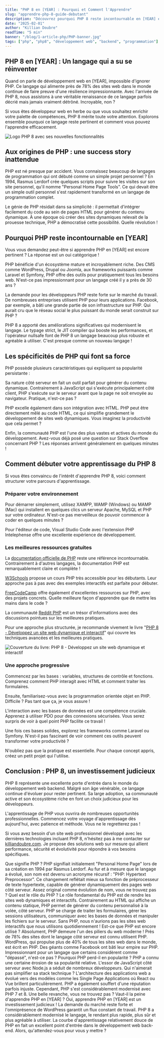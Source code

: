 ```yaml
---
title: "PHP 8 en [YEAR] : Pourquoi et Comment l'Apprendre"
slug: "apprendre-php-8-guide-debutant"
description: "Découvrez pourquoi PHP 8 reste incontournable en [YEAR] et comment débuter votre apprentissage. Histoire, évolution et ressources essentielles pour les développeurs web."
date: "2025-02-01"
author: "Killian Doubre"
readTime: "5 min"
banner: "/blog/1-article-php/PHP-banner.jpg"
tags: ["php", "php8", "développement web", "backend", "programmation"]
---
```


## PHP 8 en [YEAR] : Un langage qui a su se réinventer

Quand on parle de développement web en [YEAR], impossible d'ignorer PHP. Ce langage qui alimente près de 78% des sites web dans le monde continue de faire preuve d'une résilience impressionnante. Avec l'arrivée de PHP 8, nous assistons à une véritable renaissance de ce langage parfois décrié mais jamais vraiment détrôné. Incroyable, non ?

Si vous êtes développeur web en herbe ou que vous souhaitez enrichir votre palette de compétences, PHP 8 mérite toute votre attention. Explorons ensemble pourquoi ce langage reste pertinent et comment vous pouvez l'apprendre efficacement.

<Image src="/blog/1-article-php/php-83-logo.png" alt="Logo PHP 8 avec ses nouvelles fonctionnalités" caption="PHP 8 marque une évolution majeure pour ce langage créé il y a près de 30 ans." />

## Aux origines de PHP : une success story inattendue

PHP est né presque par accident. Vous connaissez beaucoup de langages de programmation qui ont débuté comme un simple projet personnel ? En 1994, Rasmus Lerdorf crée quelques scripts pour suivre les visites sur son site personnel, qu'il nomme "Personal Home Page Tools". Ce qui devait être un simple outil personnel s'est rapidement transformé en un langage de programmation complet.

Le génie de PHP résidait dans sa simplicité : il permettait d'intégrer facilement du code au sein de pages HTML pour générer du contenu dynamique. À une époque où créer des sites dynamiques relevait de la prouesse technique, PHP a démocratisé cette possibilité. Quelle révolution !

## Pourquoi PHP reste incontournable en [YEAR]

Vous vous demandez peut-être si apprendre PHP en [YEAR] est encore pertinent ? La réponse est un oui catégorique !

PHP bénéficie d'un écosystème mature et incroyablement riche. Des CMS comme WordPress, Drupal ou Joomla, aux frameworks puissants comme Laravel et Symfony, PHP offre des outils pour pratiquement tous les besoins web. N'est-ce pas impressionnant pour un langage créé il y a près de 30 ans ?

La demande pour les développeurs PHP reste forte sur le marché du travail. De nombreuses entreprises utilisent PHP pour leurs applications. Facebook, par exemple, a bâti une grande partie de son infrastructure sur PHP. Qui aurait cru que le réseau social le plus puissant du monde serait construit sur PHP ?

PHP 8 a apporté des améliorations significatives qui modernisent le langage. Le typage strict, le JIT compiler qui booste les performances, et l'opérateur nullsafe font de PHP 8 un langage beaucoup plus robuste et agréable à utiliser. C'est presque comme un nouveau langage !

## Les spécificités de PHP qui font sa force

PHP possède plusieurs caractéristiques qui expliquent sa popularité persistante :

Sa nature côté serveur en fait un outil parfait pour générer du contenu dynamique. Contrairement à JavaScript qui s'exécute principalement côté client, PHP s'exécute sur le serveur avant que la page ne soit envoyée au navigateur. Pratique, n'est-ce pas ?

PHP excelle également dans son intégration avec HTML. PHP peut être directement mêlé au code HTML, ce qui simplifie grandement le développement de sites web dynamiques. Vous imaginez la productivité que cela permet ?

Enfin, la communauté PHP est l'une des plus vastes et actives du monde du développement. Avez-vous déjà posé une question sur Stack Overflow concernant PHP ? Les réponses arrivent généralement en quelques minutes !

## Comment débuter votre apprentissage du PHP 8

Si vous êtes convaincu de l'intérêt d'apprendre PHP 8, voici comment structurer votre parcours d'apprentissage.

### Préparer votre environnement

Pour démarrer simplement, utilisez XAMPP, WAMP (Windows) ou MAMP (Mac) qui installent en quelques clics un serveur Apache, MySQL et PHP sur votre ordinateur. N'est-ce pas merveilleux de pouvoir commencer à coder en quelques minutes ?

Pour l'éditeur de code, Visual Studio Code avec l'extension PHP Intelephense offre une excellente expérience de développement.

### Les meilleures ressources gratuites

La [documentation officielle de PHP](https://www.php.net/docs.php) reste une référence incontournable. Contrairement à d'autres langages, la documentation PHP est remarquablement claire et complète !

[W3Schools](https://www.w3schools.com/php/) propose un cours PHP très accessible pour les débutants. Leur approche pas à pas avec des exemples interactifs est parfaite pour débuter.

[FreeCodeCamp](https://www.freecodecamp.org/) offre également d'excellentes ressources sur PHP, avec des projets concrets. Quelle meilleure façon d'apprendre que de mettre les mains dans le code ?

La communauté [Reddit PHP](https://www.reddit.com/r/PHP/) est un trésor d'informations avec des discussions pointues sur les meilleures pratiques.

Pour une approche plus structurée, je recommande vivement le livre "[PHP 8 - Développez un site web dynamique et interactif](https://amzn.to/4hWwsPO)" qui couvre les techniques avancées et les meilleures pratiques.

<Image url="https://amzn.to/4hWwsPO" src="/blog/1-article-php/php-8-developpez-un-site-web-dynamique-et-interactif-2e-edition-9782409041525_XL.png" alt="Couverture du livre: PHP 8 - Développez un site web dynamique et interactif" caption="Un excellent livre à lire pour apprendre le PHP 8 de A à Z !" />

### Une approche progressive

Commencez par les bases : variables, structures de contrôle et fonctions. Comprenez comment PHP interagit avec HTML et comment traiter les formulaires.

Ensuite, familiarisez-vous avec la programmation orientée objet en PHP. Difficile ? Pas tant que ça, je vous assure !

L'interaction avec les bases de données est une compétence cruciale. Apprenez à utiliser PDO pour des connexions sécurisées. Vous serez surpris de voir à quel point PHP facilite ce travail !

Une fois ces bases solides, explorez les frameworks comme Laravel ou Symfony. N'est-il pas fascinant de voir comment ces outils peuvent transformer votre productivité ?

N'oubliez pas que la pratique est essentielle. Pour chaque concept appris, créez un petit projet qui l'utilise.

## Conclusion : PHP 8, un investissement judicieux

PHP 8 représente une excellente porte d'entrée dans le monde du développement web backend. Malgré son âge vénérable, ce langage continue d'évoluer pour rester pertinent. Sa large adoption, sa communauté active et son écosystème riche en font un choix judicieux pour les développeurs.

L'apprentissage de PHP vous ouvrira de nombreuses opportunités professionnelles. Commencez votre voyage d'apprentissage dès aujourd'hui, avec patience et méthode. Vous ne le regretterez pas !

Si vous avez besoin d'un site web professionnel développé avec les dernières technologies incluant PHP 8, n'hésitez pas à me contacter sur [killiandoubre.com](https://killiandoubre.com). Je propose des solutions web sur mesure qui allient performance, sécurité et évolutivité pour répondre à vos besoins spécifiques.

<FAQ>
  <Question>
    Que signifie PHP ?
  </Question>
  <Answer>
    PHP signifiait initialement "Personal Home Page" lors de sa création en 1994 par Rasmus Lerdorf. Au fur et à mesure que le langage a évolué, son nom est devenu un acronyme récursif : "PHP: Hypertext Preprocessor". Ce changement reflétait mieux sa fonction de préprocesseur de texte hypertexte, capable de générer dynamiquement des pages web côté serveur. Assez original comme évolution de nom, vous ne trouvez pas ?
  </Answer>

  <Question>
    Quel est le rôle du PHP ?
  </Question>
  <Answer>
    Le rôle fondamental du PHP est de rendre les sites web dynamiques et interactifs. Contrairement au HTML qui affiche un contenu statique, PHP permet de générer du contenu personnalisé à la volée, côté serveur. PHP se charge de traiter les formulaires, gérer les sessions utilisateurs, communiquer avec les bases de données et manipuler les fichiers sur le serveur. Sans PHP, nous n'aurions pas les sites web interactifs que nous utilisons quotidiennement !
  </Answer>

  <Question>
    Est-ce que PHP est encore utilisé ?
  </Question>
  <Answer>
    Absolument, PHP demeure l'un des piliers du web moderne ! Près de 78% des sites dont le langage côté serveur est connu utilisent PHP. WordPress, qui propulse plus de 40% de tous les sites web dans le monde, est écrit en PHP. Des géants comme Facebook ont bâti leur empire sur PHP. Impressionnant pour un langage que certains considèrent comme "dépassé", n'est-ce pas ?
  </Answer>

  <Question>
    Pourquoi PHP perd-il en popularité ?
  </Question>
  <Answer>
    PHP a connu une certaine érosion de sa popularité relative. L'essor de JavaScript côté serveur avec Node.js a séduit de nombreux développeurs. Qui n'aimerait pas simplifier sa stack technique ? L'architecture des applications web a évolué vers des modèles comme les Single Page Applications où React ou Vue brillent particulièrement. PHP a également souffert d'une réputation parfois injuste. Cependant, PHP s'est considérablement modernisé avec PHP 7 et 8. Une belle revanche, vous ne trouvez pas ?
  </Answer>

  <Question>
    Vaut-il la peine d'apprendre PHP en [YEAR] ?
  </Question>
  <Answer>
    Oui, apprendre PHP en [YEAR] est un investissement judicieux ! La demande du marché reste forte et l'omniprésence de WordPress garantit un flux constant de travail. PHP 8 a considérablement modernisé le langage, le rendant plus rapide, plus sûr et plus agréable à utiliser. La courbe d'apprentissage relativement douce de PHP en fait un excellent point d'entrée dans le développement web back-end. Alors, qu'attendez-vous pour vous y mettre ?
  </Answer>
</FAQ>
